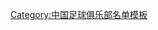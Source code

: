 {{Football squad with groups
|name=2012年中超分类名单河南
|bgcolor=#C80000
|bordercolor=#006030
|textcolor=#F8F8F8
|title=[[河南建業足球俱樂部|<span style="color:#F8F8F8">河南建业</span>]] — [[2012年中国足球超级联赛|<span style="color:#F8F8F8">2012年</span>]][[中国足球超级联赛|<span style="color:#F8F8F8">中超联赛第 16 名</span>]]
|group1=全年参赛球员
|list1=<div>
{{Football squad2 player|no=1|name=[[周亚君]]}}
{{Football squad2 player|no=2|name={{flagicon|KOR}} [[孙昇準]]}}
{{Football squad2 player|no=3|name=[[姚冰]]}}
{{Football squad2 player|no=4|name=[[赵鹏 (足球运动员)|赵鹏]]}}
{{Football squad2 player|no=6|name=[[毕津浩]]}}
{{Football squad2 player|no=7|name=[[肖智]]}}
{{Football squad2 player|no=8|name=[[张璐 (足球运动员)|张璐]]}}
{{Football squad2 player|no=9|name={{flagicon|BRA}} [[萊昂德罗·內托|內托]]}}
{{Football squad2 player|no=11|name={{flagicon|ZAM}} [[克里斯托弗·卡通戈|卡通戈]]}}
{{Football squad2 player|no=12|name=[[马冲冲]]}}
{{Football squad2 player|no=13|name=[[阿布都外力·阿布来提|沙拉衣丁]]}}
{{Football squad2 player|no=14|name=[[黄希扬]]}}
{{Football squad2 player|no=15|name=[[顾操]]}}
{{Football squad2 player|no=16|name=[[谭望嵩]]}}
{{Football squad2 player|no=17|name=[[李昭楠]]}}
{{Football squad2 player|no=18|name=[[徐洋 (1987年)|徐洋]]}}
{{Football squad2 player|no=19|name=[[曾诚]]}}
{{Football squad2 player|no=20|name=[[张可]]}}
{{Football squad2 player|no=21|name=[[袁野]]}}
{{Football squad2 player|no=22|name=[[訾龙]]}}
{{Football squad2 player|no=23|name=[[乔巍]]}}
{{Football squad2 player|no=24|name=[[王昊智]]}}
{{Football squad2 player|no=25|name=[[韩超]]}}
{{Football squad2 player|no=26|name=[[刘子谦]]}}
{{Football squad2 player|no=27|name=[[张力 (足球运动员)|张力]]}}
{{Football squad2 player|no=28|name=[[王嘉楠]]}}
{{Football squad2 player|no=29|name=[[李亚楠]]}}
{{Football squad2 player|no=30|name=[[何滨]]}}
{{Football squad2 player|no=35|name=[[陆峰 (足球运动员)|陆峰]]}}
</div>
|group2=夏季转入球员
|list2=<div>
{{Football squad2 player|no=31|name={{flagicon|ZAM}} [[伊萨克·查恩萨|昌萨]]}}
{{Football squad2 player|no=32|name=[[杜金龙]]}}
{{Football squad2 player|no=33|name={{flagicon|HKG}} [[高梵]]}}
{{Football squad2 player|no=34|name={{flagicon|BRA}} [[阿代尔顿 (1983年)|阿代尔顿]]}}
</div>
|group3=夏季转出球员
|list3=<div>
{{Football squad2 player|no=5|name={{flagicon|TUN}} [[埃尼斯·哈吉|哈吉]]}}
{{Football squad2 player|no=10|name={{flagicon|ARG}} [[马科斯·弗洛雷斯|弗洛雷斯]]}}
</div>
|group4=主教练
|list4={{flagicon|NED}} [[扬·维斯雷恩|维斯雷恩]]<small>（至第 17 轮）</small>；[[沈祥福]]
}}
<noinclude>
{{DEFAULTSORT:Henan Jianye F.C. Squad 2012}}
[[Category:中国足球俱乐部名单模板]]
</noinclude>